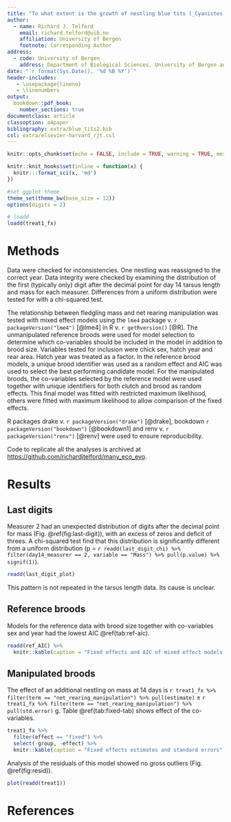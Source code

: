 ```yaml
---
title: "To what extent is the growth of nestling blue tits (_Cyanistes caeruleus_) influenced by competition with siblings?"
author:
  - name: Richard J. Telford
    email: richard.telford@uib.no
    affiliation: University of Bergen
    footnote: Corresponding Author
address:
  - code: University of Bergen
    address: Department of Biological Sciences, University of Bergen and Bjerknes Centre for Climate Research, Post Box 7803, N-5020 Bergen, Norway
date: "`r format(Sys.Date(), '%d %B %Y')`"
header-includes:
   - \usepackage{lineno}
   - \linenumbers
output:
  bookdown::pdf_book:
    number_sections: true
documentclass: article
classoption: a4paper
bibliography: extra/blue_tits2.bib
csl: extra/elsevier-harvard_rjt.csl
---
```


```r
knitr::opts_chunk$set(echo = FALSE, include = TRUE, warning = TRUE, message = TRUE, error = TRUE)

knitr::knit_hooks$set(inline = function(x) {
  knitr:::format_sci(x, 'md')
})

#set ggplot theme
theme_set(theme_bw(base_size = 12))
options(digits = 2)

# loadd
loadd(treat1_fx)
```

# Methods

Data were checked for inconsistencies. One nestling was reassigned to the correct year. 
Data integrity were checked by examining the distribution of the first (typically only) digit after the decimal point for day 14 tarsus length and mass for each measurer.
Differences from a uniform distribution were tested for with a chi-squared test.


The relationship between fledgling mass and net rearing manipulation was tested with mixed effect models using the `lme4` package v. `r packageVersion("lme4")` [@lme4] in R v. `r getRversion()` [@R].
The unmanipulated reference broods were used for model selection to determine which co-variables should be included in the model in addition to brood size.
Variables tested for inclusion were chick sex, hatch year and rear area. Hatch year was treated as a factor.
In the reference brood models, a unique brood identifier was used as a random effect and AIC was used to select the best performing candidate model. 
For the manipulated broods, the co-variables selected by the reference model were used together with unique identifiers for both clutch and brood as random effects. 
This final model was fitted with restricted maximum likelihood, others were fitted with maximum likelihood to allow comparison of the fixed effects. 

R packages drake v. `r packageVersion("drake")` [@drake], 
bookdown `r packageVersion("bookdown")` [@bookdown1] and
renv v. `r packageVersion("renv")` [@renv] were used to ensure reproducibility.

Code to replicate all the analyses is archived at [https://github.com/richardjtelford/many_eco_evo](https://github.com/richardjtelford/many_eco_evo).

# Results

## Last digits

Measurer 2 had an unexpected distribution of digits after the decimal point for mass (Fig. \@ref(fig:last-digit)), with an excess of zeros and deficit of threes. 
A chi-squared test find that this distribution is significantly different from a uniform distribution (p = `r readd(last_digit_chi) %>% filter(day14_measurer == 2, variable == "Mass") %>% pull(p.value) %>% signif(1)`).

```r
readd(last_digit_plot)
```

This pattern is not repeated in the tarsus length data. Its cause is unclear.

## Reference broods

Models for the reference data with brood size together with co-variables sex and year had the lowest AIC \@ref(tab:ref-aic).

```r
readd(ref_AIC) %>% 
  knitr::kable(caption = "Fixed effects and AIC of mixed effect models fitted to reference data.")
```


## Manipulated broods

The effect of an additional nestling on mass at 14 days is `r treat1_fx %>% filter(term == "net_rearing_manipulation") %>% pull(estimate)` $\pm$ `r treat1_fx %>% filter(term == "net_rearing_manipulation") %>% pull(std.error)` g. 
Table \@ref(tab:fixed-tab) shows effect of the co-variables.

```r
treat1_fx %>%
  filter(effect == "fixed") %>% 
  select(-group, -effect) %>% 
  knitr::kable(caption = "Fixed effects estimates and standard errors")
```

Analysis of the residuals of this model showed no gross outliers (Fig. \@ref(fig:resid)).

```r
plot(readd(treat1))
```



# References
